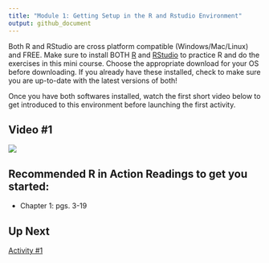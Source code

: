 ```yaml
---
title: "Module 1: Getting Setup in the R and Rstudio Environment"
output: github_document
---
```


Both R and RStudio are cross platform compatible (Windows/Mac/Linux) and FREE. Make sure to install BOTH [R](https://www.r-project.org/) and [RStudio](https://rstudio.com/) to practice R and do the exercises in this mini course. Choose the appropriate download for your OS before downloading. If you already have these installed, check to make sure you are up-to-date with the latest versions of both!

Once you have both softwares installed, watch the first short video below to get introduced to this environment before launching the first activity.

## Video #1 

[![](../../images/mq0.jpeg)](https://youtu.be/uNW5dlrXd2w) 

## Recommended R in Action Readings to get you started:
* Chapter 1: pgs. 3-19

## Up Next
[Activity #1](https://github.com/StevisonLab/R_Mini_Course/blob/main/modules/Activity_1/activity1.md)